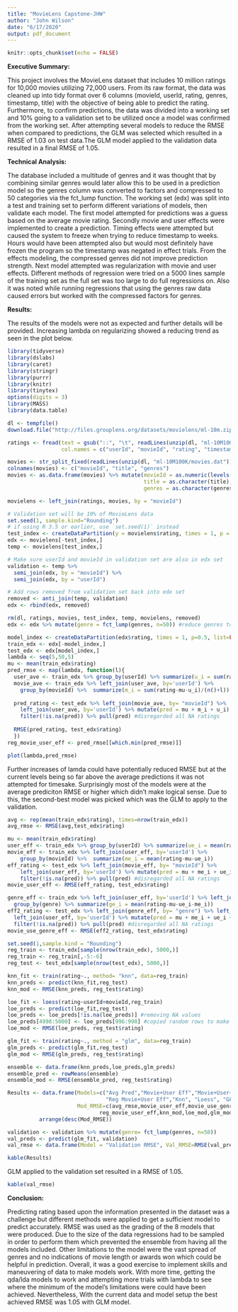 ---
title: "MovieLens Capstone-JHW"
author: "John Wilson"
date: "6/17/2020"
output: pdf_document
---

```{r setup, include=FALSE}
knitr::opts_chunk$set(echo = FALSE)
```
**Executive Summary:**

This project involves the MovieLens dataset that includes 10 million ratings for 10,000 movies utilizing 72,000 users. From its raw format, the data was cleaned up into tidy format over 6 columns (movieId, userId, rating, genres, timestamp, title) with the objective of being able to predict the rating.  Furthermore, to confirm predictions, the data was divided into a working set and 10% going to a validation set to be utilized once a model was confirmed from the working set. After attempting several models to reduce the RMSE when compared to predictions, the GLM was selected which resulted in a RMSE of 1.03 on test data.The GLM model applied to the validation data resulted in a final RMSE of 1.05.


**Technical Analysis:**

The database included a multitude of genres and it was thought that by combining similar genres would later allow this to be used in a prediction model so the genres column was converted to factors and compressed to 50 categories via the fct_lump function. The working set (edx) was split into a test and training set to perform different variations of models, then validate each model. The first model attempted for predictions was a guess based on the average movie rating. Secondly movie and user effects were implemented to create a prediction. Timing effects were attempted but caused the system to freeze when trying to reduce timestamp to weeks. Hours would have been attempted also but would most definitely have frozen the program so the timestamp was negated in effect trials. From the effects modeling, the compressed genres did not improve prediction strength. Next model attempted was regularization with movie and user effects.  Different methods of regression were tried on a 5000 lines sample of the training set as the full set was too large to do full regressions on. Also it was noted while running regressions that using the genres raw data caused errors but worked with the compressed factors for genres.


**Results:**

The results of the models were not as expected and further details will be provided. Increasing lambda on regularizing showed a reducing trend as seen in the plot below.
```{r,include=FALSE, echo=FALSE, fig.align='center'}
library(tidyverse)
library(dslabs)
library(caret)
library(stringr)
library(purrr)
library(knitr)
library(tinytex)
options(digits = 3)    
library(MASS)
library(data.table)

dl <- tempfile()
download.file("http://files.grouplens.org/datasets/movielens/ml-10m.zip", dl)

ratings <- fread(text = gsub("::", "\t", readLines(unzip(dl, "ml-10M100K/ratings.dat"))),
                 col.names = c("userId", "movieId", "rating", "timestamp"))

movies <- str_split_fixed(readLines(unzip(dl, "ml-10M100K/movies.dat")), "\\::", 3)
colnames(movies) <- c("movieId", "title", "genres")
movies <- as.data.frame(movies) %>% mutate(movieId = as.numeric(levels(movieId))[movieId],
                                           title = as.character(title),
                                           genres = as.character(genres))

movielens <- left_join(ratings, movies, by = "movieId")

# Validation set will be 10% of MovieLens data
set.seed(1, sample.kind="Rounding")
# if using R 3.5 or earlier, use `set.seed(1)` instead
test_index <- createDataPartition(y = movielens$rating, times = 1, p = 0.1, list = FALSE)
edx <- movielens[-test_index,]
temp <- movielens[test_index,]

# Make sure userId and movieId in validation set are also in edx set
validation <- temp %>% 
  semi_join(edx, by = "movieId") %>%
  semi_join(edx, by = "userId")

# Add rows removed from validation set back into edx set
removed <- anti_join(temp, validation)
edx <- rbind(edx, removed)

rm(dl, ratings, movies, test_index, temp, movielens, removed)
edx <- edx %>% mutate(genre = fct_lump(genres, n=50)) #reduce genres to 50 categories

model_index <- createDataPartition(edx$rating, times = 1, p=0.5, list=FALSE)
train_edx <- edx[-model_index,]
test_edx <- edx[model_index,]
lambda <- seq(5,50,5)
mu <- mean(train_edx$rating)
pred_rmse <- map(lambda, function(l){
  user_ave <- train_edx %>% group_by(userId) %>% summarize(u_i = sum(rating-mu)/(n()+l))
  movie_ave <- train_edx %>% left_join(user_ave, by='userId') %>%
    group_by(movieId) %>%  summarize(m_i = sum(rating-mu-u_i)/(n()+l))
  
  pred_rating <- test_edx %>% left_join(movie_ave, by= "movieId") %>%
    left_join(user_ave, by='userId') %>% mutate(pred = mu + m_i + u_i) %>% 
    filter(!is.na(pred)) %>% pull(pred) #disregarded all NA ratings
  
  RMSE(pred_rating, test_edx$rating)
  })
reg_movie_user_eff <- pred_rmse[[which.min(pred_rmse)]]
```
```{r, echo=FALSE, fig.align='center'}
plot(lambda,pred_rmse)
```

Further increases of lamda could have potentially reduced RMSE but at the current levels being so far above the average predictions it was not attempted for timesake. Surprisingly most of the models were at the average prediciton RMSE or higher which didn't make logical sense. Due to this, the second-best model was picked which was the GLM to apply to the validation.

```{r, include=FALSE, echo=FALSE, fig.align='center'}
avg <- rep(mean(train_edx$rating), times=nrow(train_edx))
avg_rmse <- RMSE(avg,test_edx$rating)

mu <- mean(train_edx$rating)
user_eff <- train_edx %>% group_by(userId) %>% summarize(ue_i = mean(rating-mu))
movie_eff <- train_edx %>% left_join(user_eff, by='userId') %>%
    group_by(movieId) %>%  summarize(me_i = mean(rating-mu-ue_i))
eff_rating <- test_edx %>% left_join(movie_eff, by= "movieId") %>%
    left_join(user_eff, by='userId') %>% mutate(pred = mu + me_i + ue_i) %>% 
    filter(!is.na(pred)) %>% pull(pred) #disregarded all NA ratings
movie_user_eff <- RMSE(eff_rating, test_edx$rating)

genre_eff <- train_edx %>% left_join(user_eff, by='userId') %>% left_join(movie_eff, by="movieId") %>%
  group_by(genre) %>% summarize(ge_i = mean(rating-mu-ue_i-me_i))
eff2_rating <- test_edx %>% left_join(genre_eff, by= "genre") %>% left_join(movie_eff, by= "movieId") %>%
  left_join(user_eff, by='userId') %>% mutate(pred = mu + me_i + ue_i + ge_i) %>% 
  filter(!is.na(pred)) %>% pull(pred) #disregarded all NA ratings
movie_use_genre_eff <- RMSE(eff2_rating, test_edx$rating)

set.seed(1,sample.kind = "Rounding")
reg_train <- train_edx[sample(nrow(train_edx), 5000,)] 
reg_train <- reg_train[,-5:-6]
reg_test <- test_edx[sample(nrow(test_edx), 5000,)]

knn_fit <- train(rating~., method= "knn", data=reg_train)
knn_preds <- predict(knn_fit,reg_test)
knn_mod <- RMSE(knn_preds, reg_test$rating)

loe_fit <- loess(rating~userId+movieId,reg_train)
loe_preds <- predict(loe_fit,reg_test) 
loe_preds <- loe_preds[!is.na(loe_preds)] #removing NA values
loe_preds[4998:5000] <- loe_preds[996:998] #copied random rows to make table same length as others for ensemble
loe_mod <- RMSE(loe_preds, reg_test$rating)

glm_fit <- train(rating~., method = "glm", data=reg_train)
glm_preds <- predict(glm_fit,reg_test)
glm_mod <- RMSE(glm_preds, reg_test$rating)

ensemble <- data.frame(knn_preds,loe_preds,glm_preds)
ensemble_pred <- rowMeans(ensemble)
ensemble_mod <- RMSE(ensemble_pred, reg_test$rating)

Results <- data.frame(Models=c("Avg Pred","Movie+User Eff","Movie+User+Genre Eff",
                               "Reg Movie+User Eff","Knn", "Loess", "GLM","Ensemble"), 
                      Mod_RMSE=c(avg_rmse,movie_user_eff,movie_use_genre_eff, 
                             reg_movie_user_eff,knn_mod,loe_mod,glm_mod,ensemble_mod)) %>%
          arrange(desc(Mod_RMSE))

validation <- validation %>% mutate(genre= fct_lump(genres, n=50))
val_preds <- predict(glm_fit, validation)
val_rmse <- data.frame(Model = "Validation RMSE", Val_RMSE=RMSE(val_preds,validation$rating))
```
```{r, echo=FALSE, fig.align='center'}
kable(Results)
```

GLM applied to the validation set resulted in a RMSE of 1.05.


```{r, echo=FALSE, fig.align='center'}
kable(val_rmse)
```


**Conclusion:**

Predicting rating based upon the information presented in the dataset was a challenge but different methods were applied to get a sufficient model to predict accurately. RMSE was used as the grading of the 8 models that were produced. Due to the size of the data regressions had to be sampled in order to perform them which prevented the ensemble from having all the models included. Other limitations to the model were the vast spread of genres and no indications of movie length or awards won which could be helpful in prediction. Overall, it was a good exercise to implement skills and maneuvering of data to make models work. With more time, getting the qda/lda models to work and attempting more trials with lambda to see where the minimum of the model’s limitations were could have been achieved. Nevertheless, With the current data and model setup the best achieved RMSE was 1.05 with GLM model.
